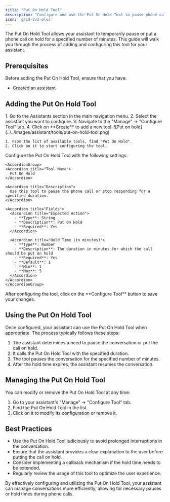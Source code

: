 ```yaml
---
title: "Put On Hold Tool"
description: "Configure and use the Put On Hold Tool to pause phone calls for a specified duration"
icon: 'grid-2x2-plus'
---
```


The Put On Hold Tool allows your assistant to temporarily pause or put a phone call on hold for a specified number of minutes. This guide will walk you through the process of adding and configuring this tool for your assistant.

## Prerequisites

Before adding the Put On Hold Tool, ensure that you have:

- [Created an assistant](/assistants/create-assistant)

## Adding the Put On Hold Tool

<Steps>
  <Step title="Navigate to Your Assistant">
    1. Go to the Assistants section in the main navigation menu.
    2. Select the assistant you want to configure.
    3. Navigate to the "Manage" -> "Configure Tool" tab.
    4. Click on **Create** to add a new tool.
  </Step>

  <Step title="Select the Put On Hold Tool">
  ![Put on hold](../../images/assistant/tools/put-on-hold-tool.png)

    1. From the list of available tools, find "Put On Hold".
    2. Click on it to start configuring the tool.
  </Step>

  <Step title="Configure the Tool">
    Configure the Put On Hold Tool with the following settings:
    
    <AccordionGroup>
    <Accordion title="Tool Name">
      Put On Hold
    </Accordion>

    <Accordion title="Description">
      Use this tool to pause the phone call or stop responding for a specified duration.
    </Accordion>

    <Accordion title="Fields">
      <Accordion title="Expected Action">
        - **Type**: String
        - **Description**: Put On Hold
        - **Required**: Yes
      </Accordion>

      <Accordion title="Hold Time (in minutes)">
        - **Type**: Number
        - **Description**: The duration in minutes for which the call should be put on hold
        - **Required**: Yes
        - **Default**: 1
        - **Min**: 1
        - **Max**: 5
      </Accordion>
    </Accordion>
    </AccordionGroup>
  </Step>

  <Step title="Save Configuration">
    After configuring the tool, click on the **Configure Tool** button to save your changes.
  </Step>
</Steps>

## Using the Put On Hold Tool

Once configured, your assistant can use the Put On Hold Tool when appropriate. The process typically follows these steps:

1. The assistant determines a need to pause the conversation or put the call on hold.
2. It calls the Put On Hold Tool with the specified duration.
3. The tool pauses the conversation for the specified number of minutes.
4. After the hold time expires, the assistant resumes the conversation.

## Managing the Put On Hold Tool

You can modify or remove the Put On Hold Tool at any time:

1. Go to your assistant's "Manage" -> "Configure Tool" tab.
2. Find the Put On Hold Tool in the list.
3. Click on it to modify its configuration or remove it.

## Best Practices

- Use the Put On Hold Tool judiciously to avoid prolonged interruptions in the conversation.
- Ensure that the assistant provides a clear explanation to the user before putting the call on hold.
- Consider implementing a callback mechanism if the hold time needs to be extended.
- Regularly review the usage of this tool to optimize the user experience.

By effectively configuring and utilizing the Put On Hold Tool, your assistant can manage conversations more efficiently, allowing for necessary pauses or hold times during phone calls.